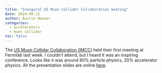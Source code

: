 ```yaml
---
title: "Inaugural US Muon Collider Collaboration meeting"
date: 2024-08-12
author: Austin Hoover
categories:
  - accelerators
  - muon collider
toc: false
---
```


The [US Muon Collider Collaboration (IMCC)](https://www.muoncollider.us) held their first meeting at Fermilab last week. I couldn't attend, but I heard it was an inspiring conference. Looks like it was around 80% particle physics, 20% accelerator physics. All the presentation slides are online [here](https://indico.fnal.gov/event/64493/timetable/?view=standard).





